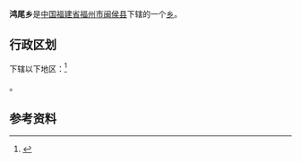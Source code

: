 {{中国乡级行政区|35/01/21/201/000
| 行政区全称 = 鸿尾乡
| 景观照片文件名 = 
| 景观照片描述 = 
| 汉语拼音 = 
| 通用拼音 = 
| 注音符號 = 
| 其它标音类型1 = 
| 其它标音1 = 
| 其它标音类型2 = 
| 其它标音2 = 
| 其它语言类型1 = 
| 其它语言地名1 = 
| 其它语言类型2 = 
| 其它语言地名2 = 
| 上级行政区 = [[福建省|福建省]][[福州市|福州市]][[闽侯县|闽侯县]]
| 行政区类别 = [[乡|乡]]
| 总面积 = 157平方公里
| 户籍人口 = 9507户
| 户籍人口年份 = 2017
| 常住人口 = 3.43万
| 常住人口年份 = 2017
| 人口密度 = 
| 行政区划 = 
| 官方网站 = 
| 政府驻地 = 石佛头村
| 邮政编码 = 
| 电话区号 = 591
| 毗邻行政区 = 
| 位置图文件名 = 
| 位置图描述 = 
}}
'''鸿尾乡'''是[[中华人民共和国|中国]][[福建省|福建省]][[福州市|福州市]][[闽侯县|闽侯县]]下辖的一个[[乡|乡]]。

== 行政区划 ==

{{PAGENAMEBASE}}下辖以下地区：<ref>{{PRC admin/ref sgc|35/01/21/201/000}}</ref>

{{PRC admin/children|35/01/21/201/000}}。

== 参考资料 ==
{{reflist}}

{{PRC admin/navcat|35/01/21/201/000}}